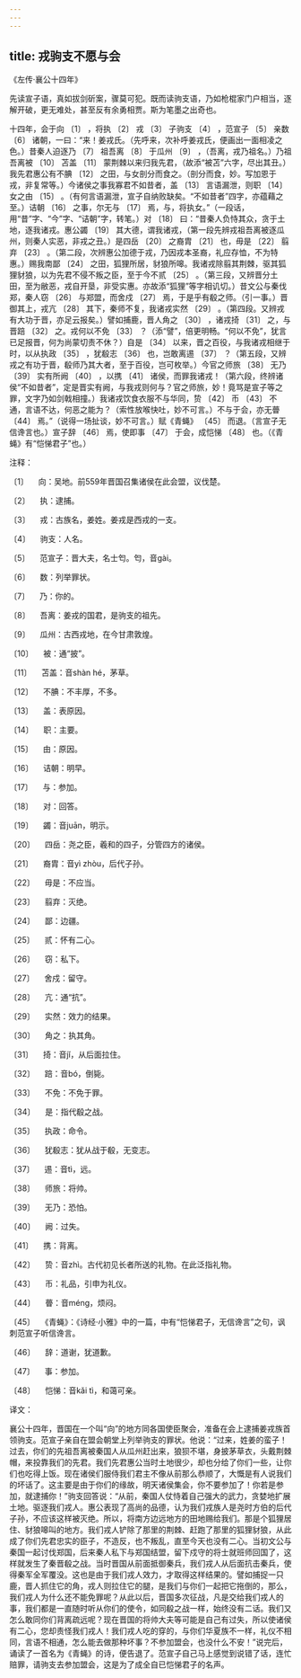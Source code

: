 ```yaml
---
---
---
```

title: 戎驹支不愿与会
---




《左传·襄公十四年》





先读宣子语，真如拔剑斫案，骤莫可犯。既而读驹支语，乃如枪棍家门户相当，逐解开破，更无难处，甚至反有余勇相贾。斯为笔墨之出奇也。





十四年，会于向 〔1〕 ，将执 〔2〕 戎 〔3〕 子驹支 〔4〕 ，范宣子 〔5〕 亲数 〔6〕 诸朝，一曰：“来！姜戎氏。（先呼来，次补呼姜戎氏，便画出一面相凌之色。）昔秦人迫逐乃 〔7〕 祖吾离 〔8〕 于瓜州 〔9〕 ，（吾离，戎乃祖名。）乃祖吾离被 〔10〕 苫盖 〔11〕 蒙荆棘以来归我先君，（故添“被苫”六字，尽出其丑。）我先君惠公有不腆 〔12〕 之田，与女剖分而食之。（剖分而食，妙。写加恩于戎，非复常等。）今诸侯之事我寡君不如昔者，盖 〔13〕 言语漏泄，则职 〔14〕 女之由 〔15〕 。（有何言语漏泄，宣子自纳败缺矣。“不如昔者”四字，亦蕴藉之至。）诘朝 〔16〕 之事，尔无与 〔17〕 焉，与，将执女。”（一段话，用“昔”字、“今”字、“诘朝”字，转笔。）对 〔18〕 曰：“昔秦人负恃其众，贪于土地，逐我诸戎。惠公蠲 〔19〕 其大德，谓我诸戎，（第一段先辨戎祖吾离被逐瓜州，则秦人实恶，非戎之丑。）是四岳 〔20〕 之裔胄 〔21〕 也，毋是 〔22〕 翦弃 〔23〕 。（第二段，次辨惠公加德于戎，乃因戎本圣裔，礼应存恤，不为特惠。）赐我南鄙 〔24〕 之田，狐狸所居，豺狼所嗥。我诸戎除翦其荆棘，驱其狐狸豺狼，以为先君不侵不叛之臣，至于今不贰 〔25〕 。（第三段，又辨晋分土田，至为敝恶，戎自开垦，非受实惠。亦故添“狐狸”等字相讥切。）昔文公与秦伐郑，秦人窃 〔26〕 与郑盟，而舍戍 〔27〕 焉，于是乎有殽之师。（引一事。）晋御其上，戎亢 〔28〕 其下，秦师不复，我诸戎实然 〔29〕 。（第四段。又辨戎有大功于晋，亦足云报矣。）譬如捕鹿，晋人角之 〔30〕 ，诸戎掎 〔31〕 之，与晋踣 〔32〕 之。戎何以不免 〔33〕 ？（添“譬”，倍更明畅。“何以不免”，犹言已足报晋，何为尚蒙切责不休？）自是 〔34〕 以来，晋之百役，与我诸戎相继于时，以从执政 〔35〕 ，犹殽志 〔36〕 也，岂敢离逷 〔37〕 ？（第五段，又辨戎之有功于晋，殽师乃其大者，至于百役，岂可枚举。）今官之师旅 〔38〕 无乃 〔39〕 实有所阙 〔40〕 ，以携 〔41〕 诸侯，而罪我诸戎！（第六段，终辨诸侯“不如昔者”，定是晋实有阙，与我戎则何与？官之师旅，妙！竟骂是宣子等之罪，文字乃如剑戟相撞。）我诸戎饮食衣服不与华同，贽 〔42〕 币 〔43〕 不通，言语不达，何恶之能为？（索性放喉快吐，妙不可言。）不与于会，亦无瞢 〔44〕 焉。”（说得一场扯谈，妙不可言。）赋《青蝇》 〔45〕 而退。（言宣子无信谗言也。）宣子辞 〔46〕 焉，使即事 〔47〕 于会，成恺悌 〔48〕 也。（《青蝇》有“恺悌君子”也。）

注释：

〔1〕 　向：吴地。前559年晋国召集诸侯在此会盟，议伐楚。

〔2〕 　执：逮捕。

〔3〕 　戎：古族名，姜姓。姜戎是西戎的一支。

〔4〕 　驹支：人名。

〔5〕 　范宣子：晋大夫，名士匄。匄，音gài。

〔6〕 　数：列举罪状。

〔7〕 　乃：你的。

〔8〕 　吾离：姜戎的国君，是驹支的祖先。

〔9〕 　瓜州：古西戎地，在今甘肃敦煌。

〔10〕 　被：通“披”。

〔11〕 　苫盖：音shàn hé，茅草。

〔12〕 　不腆：不丰厚，不多。

〔13〕 　盖：表原因。

〔14〕 　职：主要。

〔15〕 　由：原因。

〔16〕 　诘朝：明早。

〔17〕 　与：参加。

〔18〕 　对：回答。

〔19〕 　蠲：音juān，明示。

〔20〕 　四岳：尧之臣，羲和的四子，分管四方的诸侯。

〔21〕 　裔胄：音yì zhòu，后代子孙。

〔22〕 　毋是：不应当。

〔23〕 　翦弃：灭绝。

〔24〕 　鄙：边疆。

〔25〕 　贰：怀有二心。

〔26〕 　窃：私下。

〔27〕 　舍戍：留守。

〔28〕 　亢：通“抗”。

〔29〕 　实然：效力的结果。

〔30〕 　角之：执其角。

〔31〕 　掎：音jǐ，从后面拉住。

〔32〕 　踣：音bó，倒毙。

〔33〕 　不免：不免于罪。

〔34〕 　是：指代殽之战。

〔35〕 　执政：命令。

〔36〕 　犹殽志：犹从战于殽，无变志。

〔37〕 　逷：音tì，远。

〔38〕 　师旅：将帅。

〔39〕 　无乃：恐怕。

〔40〕 　阙：过失。

〔41〕 　携：背离。

〔42〕 　贽：音zhì。古代初见长者所送的礼物。在此泛指礼物。

〔43〕 　币：礼品，引申为礼仪。

〔44〕 　瞢：音méng，烦闷。

〔45〕 　《青蝇》：《诗经·小雅》中的一篇，中有“恺悌君子，无信谗言”之句，讽刺范宣子听信谗言。

〔46〕 　辞：道谢，犹道歉。

〔47〕 　事：参加。

〔48〕 　恺悌：音kǎi tì，和蔼可亲。

译文：

襄公十四年，晋国在一个叫“向”的地方同各国使臣聚会，准备在会上逮捕姜戎族首领驹支。范宣子亲自在盟会朝堂上列举驹支的罪状。他说：“过来，姓姜的蛮子！过去，你们的先祖吾离被秦国人从瓜州赶出来，狼狈不堪，身披茅草衣，头戴荆棘帽，来投靠我们的先君。我们先君惠公当时土地很少，却也分给了你们一些，让你们也吃得上饭。现在诸侯们服侍我们君主不像从前那么恭顺了，大慨是有人说我们的坏话了。这主要是由于你们的缘故，明天诸侯集会，你不要参加了！你若是参加，就逮捕你！”驹支回答说：“从前，秦国人仗恃着自己强大的武力，贪婪地扩展土地。驱逐我们戎人。惠公表现了高尚的品德，认为我们戎族人是尧时方伯的后代子孙，不应该这样被灭绝。所以，将南方边远地方的田地赐给我们。那是个狐狸居住、豺狼嗥叫的地方。我们戎人铲除了那里的荆棘、赶跑了那里的狐狸豺狼，从此成了你们先君忠实的臣子，不造反，也不叛乱，直至今天也没有二心。当初文公与秦国一起讨伐郑国，后来秦人私下与郑国结盟，留下戍守的将士就班师回国了，这样就发生了秦晋殽之战。当时晋国从前面抵御秦兵，我们戎人从后面抗击秦兵，使得秦军全军覆没。这也是由于我们戎人效力，才取得这样结果的。譬如捕捉一只鹿，晋人抓住它的角，戎人则拉住它的腿，是我们与你们一起把它拖倒的，那么，我们戎人为什么还不能免罪呢？从此以后，晋国多次征战，凡是交给我们戎人的事，我们都是一直随时听从你们的使令，如同殽之战一样，始终没有二话。我们又怎么敢同你们背离疏远呢？现在晋国的将帅大夫等可能是自己有过失，所以使诸侯有二心，您却责怪我们戎人！我们戎人吃的穿的，与你们华夏族不一样，礼仪不相同，言语不相通，怎么能去做那种坏事？不参加盟会，也没什么不安！”说完后，诵读了一首名为《青蝇》的诗，便告退了。范宣子自己马上感觉到说错了话，连忙赔罪，请驹支去参加盟会，这是为了成全自已恺悌君子的名声。